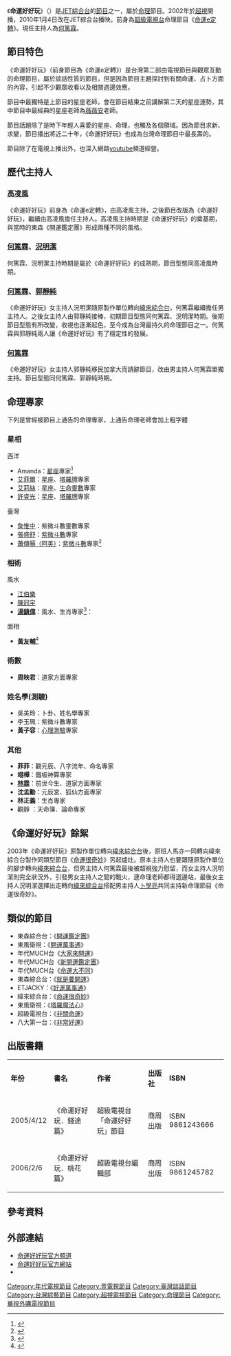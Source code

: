 {{About|台灣綜藝節目|同名電影|命運好好玩 (電影)}}
{{Infobox television
| show_name          = 命運好好玩
| original_name      = ''Super Lucky''
| image              = 
| caption            = 
| format             = 
| genre              = 命理節目
| camera             = 
| picture_format     = [[NTSC制式|NTSC制式]]
| runtime            = 
| creator            = 
| director           = 
| developer          = 
| language           = [[國語|國語]]
| subtitle           = [[中文|中文]]
| presenter          = 詳見「歷代主持人」
| executive_producer = 
| producer           = 張芙心
| starring           = 
| narrated           = 
| country            = {{ROC-TW}}
| company            =
| network            = [[超視|超視]]
| first_run          = {{TWN}}
| first_aired        = 2002年
| last_aired         = 2009年
| aired_time         = 
| network_1          = [[JET綜合台|JET綜合台]]
| first_run_1        = {{TWN}}
| first_aired_1      = 2010年
| last_aired_1       = 至今
| aired_time_1       = 每週一至週五21:30
| num_episodes       =
| website            = https://www.superlucky.com.tw/index.html 命運好好玩
| imdb_id            =  
| tv_com_id          = 
| 晚於       = [[命運e定轉|命運e定轉]]
| 臺灣名稱   = 命運e定轉（超級電視台）<br>命運好好玩（超級電視台、JET綜合台）
}}
《'''命運好好玩'''》（{{lang-en|Super Lucky}}）是[[JET綜合台|JET綜合台]]的[[節目|節目]]之一，屬於[[命理|命理]]節目。2002年於[[超級電視台|超視]]開播，2010年1月4日改在JET綜合台播映。前身為[[超級電視台|超級電視台]]命理節目《[[命運e定轉|命運e定轉]]》。現任主持人為[[何篤霖|何篤霖]]。

== 節目特色 ==
《命運好好玩》（前身節目為《命運e定轉》）是台灣第二部由電視節目與觀眾互動的命理節目，屬於談話性質的節目，但是因為節目主題探討到有關命運、占卜方面的內容，引起不少觀眾收看以及相關週邊效應。

節目中最獨特是上節目的星座老師，會在節目結束之前講解第二天的星座運勢，其中節目中最經典的星座老師為[[薇薇安_(臺灣)|薇薇安]]老師。

節目話題除了是時下年輕人喜愛的星座、命理，也觸及各個領域。因為節目求新、求變，節目播出將近二十年，《命運好好玩》也成為台灣命理節目中最長壽的。

節目除了在電視上播出外，也深入網路[[youtube|youtube]]頻道經營。

==歷代主持人==
=== [[高凌風|高凌風]] ===
《命運好好玩》前身為《命運e定轉》，由高凌風主持，之後節目改版為《命運好好玩》，繼續由高凌風擔任主持人。高凌風主持時期是《命運好好玩》的奠基期，與當時的東森《開運鑑定團》形成兩種不同的風格。

=== [[何篤霖|何篤霖]]、[[況明潔|況明潔]] ===
何篤霖、況明潔主持時期是屬於《命運好好玩》的成熟期，節目型態同高凌風時期。

=== [[何篤霖|何篤霖]]、[[郭靜純|郭靜純]] ===
《命運好好玩》女主持人況明潔隨原製作單位轉向[[緯來綜合台|緯來綜合台]]，何篤霖繼續擔任男主持人。之後女主持人由郭靜純接棒，初期節目型態同何篤霖、況明潔時期。後期節目型態有所改變，收視也逐漸起色，至今成為台灣最持久的命理節目之一。何篤霖與郭靜純兩人讓《命運好好玩》有了穩定性的發展。

=== [[何篤霖|何篤霖]] ===
《命運好好玩》女主持人郭靜純移民加拿大而請辭節目，改由男主持人何篤霖單獨主持。節目型態同何篤霖、郭靜純時期。

==命理專家==
下列是曾經被節目上通告的命理專家，上通告命理老師會加上粗字體

=== 星相 ===
西洋
* Amanda：[[星座|星座]]專家<ref>{{cite news |author1=王雅惠 |title=印度神童「預言倒數5天」災難難逃！她打臉：還只是小菜 |url=https://news.tvbs.com.tw/life/1761818 |accessdate=2022-04-09 |agency=TVBS新聞網 |archive-date=2022-06-04 |archive-url=https://web.archive.org/web/20220604213407/https://news.tvbs.com.tw/life/1761818 }}</ref>
* [[艾菲爾|艾菲爾]]：[[星座|星座]]、[[塔羅牌|塔羅牌]]專家
* [[艾莉絲|艾莉絲]]：[[星座|星座]]、[[生命靈數|生命靈數]]專家  
* [[許睿光|許睿光]]：[[星座|星座]]、[[塔羅牌|塔羅牌]]專家

臺灣
*  [[詹惟中|詹惟中]]：紫微斗數靈數專家
*  [[張盛舒|張盛舒]]：[[紫微斗數|紫微斗數]]專家
*  [[蕭傳顥（阿美）|蕭傳顥（阿美）]]：[[紫微斗數|紫微斗數]]專家<ref>{{cite news |author1=黃閔 |title=出道老被說靠爸！余祥銓走心認「不想超越余天」哽咽吐心聲 |url=https://www.setn.com/News.aspx?NewsID=1085098 |accessdate=2022-03-15 |agency=三立新聞網 |archive-date=2022-04-04 |archive-url=https://web.archive.org/web/20220404050621/https://www.setn.com/News.aspx?NewsID=1085098 }}</ref>

=== 相術 ===
風水  
*  [[江伯樂|江伯樂]]
*  [[陳冠宇(風水)|陳冠宇]]
*  '''[[湯鎮偉|湯鎮偉]]'''：風水、生肖專家<ref>{{cite news |author1=王彥智 |title=天生注定！3款人「生肖+出生月」財運旺　靠房產賺翻天 |url=https://news.tvbs.com.tw/life/1770203 |accessdate=2022-04-19 |agency=TVBS新聞網 |archive-date=2022-06-04 |archive-url=https://web.archive.org/web/20220604214348/https://news.tvbs.com.tw/life/1770203 }}</ref>：

面相 
*  '''黃友輔'''<ref>{{cite news |author1=李俊毅 |title=俄烏開戰後 命理師爆驚人預言：他有大危機 |url=https://www.chinatimes.com/realtimenews/20220412005261-263101?chdtv |accessdate=2022-04-12 |agency=中時新聞網}}</ref>

===  術數  ===
*  '''周映君'''：道家方面專家

=== 姓名學(測驗) === 
*  吳美玲：卜卦、姓名學專家
*  李玉珮：紫微斗數專家
*  '''黃子容'''：[[心理測驗|心理測驗]]專家

=== 其他 ===

*  '''菲菲'''：觀元辰、八字流年、命名專家
*  '''翊樺'''：鐵板神算專家
*  '''[[林霖|林霖]]'''：前世今生、道家方面專家
*  '''沈孟勳'''：元辰宮、狐仙方面專家
*  '''林正義'''：生肖專家
*  觀靜 ：天命簿．論命專家

== 《命運好好玩》餘絮 ==
2003年《命運好好玩》原製作單位轉向[[緯來綜合台|緯來綜合台]]後，原班人馬亦一同轉向緯來綜合台製作同類型節目《[[命運很奇妙|命運很奇妙]]》另起爐灶。原本主持人也要跟隨原製作單位的腳步轉向[[緯來綜合台|緯來綜合台]]，但男主持人何篤霖最後被超視強力慰留，而女主持人況明潔則完全狀況外，引發男女主持人之間的戰火，連命理老師都得選邊站，最後女主持人況明潔選擇出走轉向[[緯來綜合台|緯來綜合台]]搭配男主持人[[卜學亮|卜學亮]]共同主持新命理節目《命運很奇妙》。

== 類似的節目 ==
*東森綜合台：《[[開運鑑定團_(台灣)|開運鑑定團]]》
*東風衛視：《[[開運萬事通|開運萬事通]]》
*年代MUCH台《[[大家來開運|大家來開運]]》
*年代MUCH台《[[新開運鑑定團|新開運鑑定團]]》
*年代MUCH台《[[命運大不同|命運大不同]]》
*東森綜合台：《[[就是要開運|就是要開運]]》
*ETJACKY：《[[好運萬事通|好運萬事通]]》
*緯來綜合台：《[[命運很奇妙|命運很奇妙]]》
*東風衛視：《[[塔羅魔法心|塔羅魔法心]]》
*超級電視台：《[[非關命運_(節目)|非關命運]]》
*八大第一台：《[[非常好運|非常好運]]》

== 出版書籍 ==
{| class="wikitable"
|-align=center
| '''年份''' || '''書名''' || '''作者''' || '''出版社''' || '''ISBN'''
|-
|2005/4/12||《命運好好玩．錢途篇》||超級電視台「命運好好玩」節目||商周出版||ISBN 9861243666 
|-
|2006/2/6||《命運好好玩．桃花篇》||超級電視台編輯部||商周出版||ISBN 9861245782
|}

== 參考資料 ==
{{reflist}}

== 外部連結 ==
*[https://www.youtube.com/user/eravideo004 命運好好玩官方頻道]{{Wayback|url=https://www.youtube.com/user/eravideo004 |date=20201209155428 }}
*[http://www.superlucky.com.tw/ 命運好好玩官方網站]{{Wayback|url=http://www.superlucky.com.tw/ |date=20210112040800 }}
*{{facebook|mysuperlucky|命運好好玩粉絲團}}

{{電視節目的變遷
|電視台   = {{TWN}}[[東森超視|超視]]
|播放檔次 =
|節目名稱 = 命運好好玩<br />（2002年－2009年）
|上一節目 =[[命運e定轉|命運e定轉]]<br>（2001年－2002年）
|下一節目 =
}}

{{電視節目的變遷
|電視台   = {{TWN}}[[JET綜合台|JET綜合台]]
|播放檔次 = 每週一至週五 21:30
|節目名稱 = 命運好好玩<br />（2010年1月4日－）
|上一節目 =
|下一節目 =
}}

{{電視節目的變遷
|電視台   = {{TWN}} [[華視主頻|華視主頻]]
|播放檔次 = 每週一至週三 14:00 - 15:30<br>11月7日起，改為週六、日深夜時段播出
|節目名稱 = 命運好好玩<br>（2020年9月28日－2021年3月29日）
|上一節目 = [[台灣靈異事件|台灣靈異事件]]（重播）<br>（14:00 - 16:00）
|下一節目 = 美國職棒看華視－精華版
}}
[[Category:年代電視節目|Category:年代電視節目]]
[[Category:壹電視節目|Category:壹電視節目]]
[[Category:臺灣談話節目|Category:臺灣談話節目]]
[[Category:台灣綜藝節目|Category:台灣綜藝節目]]
[[Category:超視電視節目|Category:超視電視節目]]
[[Category:命理節目|Category:命理節目]]
[[Category:華視外購電視節目|Category:華視外購電視節目]]